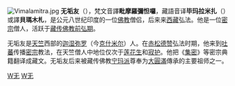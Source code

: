 {{unreferenced|time=2015-06-23T17:55:32+00:00}}
[[File:Vimalamitra.jpg|thumb]]
{{藏傳佛教}}
'''无垢友'''（{{lang-sa|Vimalamitra}}），梵文音譯'''毗摩羅彌怛囉'''，藏語音译'''毕玛拉米扎'''（{{bo|z=བི་མ་ལ་མི་ཏྲ}}）或譯'''貝瑪木札'''，是公元八世纪印度的一位[[佛教|佛教]]僧侣，后来来[[西藏|西藏]]弘法。他是一位[[密宗|密宗]]僧人，活跃于[[藏传佛教|藏传佛教]][[前弘期|前弘期]]。

无垢友是[[天竺|天竺]]西部的[[迦湿弥罗|迦湿弥罗]]（今[[克什米尔|克什米尔]]）人。在[[赤松德赞|赤松德赞]]弘法时期，他来到[[吐蕃|吐蕃]]传播[[密宗|密宗]]教法，在天竺僧人中地位仅次于[[莲花生|莲花生]]和[[寂护|寂护]]。他把《[[集密|集密]]》等密宗典籍翻译成藏文。无垢友后来被藏传佛教[[宁玛派|宁玛派]]尊奉为[[大圓滿|大圓滿]]傳承的主要祖师之一。

{{密宗}}
{{Authority control}}
[[Category:藏传佛教人物|W无]]
[[Category:印度佛教徒|W无]]